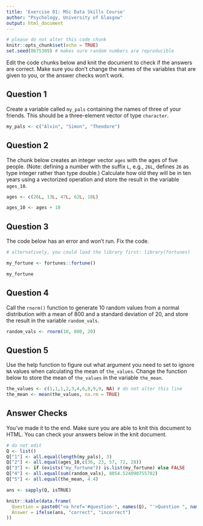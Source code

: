 ```yaml
---
title: 'Exercise 01: MSc Data Skills Course'
author: "Psychology, University of Glasgow"
output: html_document
---
```


```r
# please do not alter this code chunk
knitr::opts_chunk$set(echo = TRUE)
set.seed(8675309) # makes sure random numbers are reproducible
```

Edit the code chunks below and knit the document to check if the answers are correct. Make sure you don't change the names of the variables that are given to you, or the answer checks won't work.

## Question 1

Create a variable called `my_pals` containing the names of three of your friends. This should be a three-element vector of type `character`.

```r
my_pals <- c("Alvin", "Simon", "Theodore")
```

## Question 2

The chunk below creates an integer vector `ages` with the ages of five people. (Note: defining a number with the suffix `L`, e.g., `26L`, defines `26` as type integer rather than type double.)  Calculate how old they will be in ten years using a vectorized operation and store the result in the variable `ages_10`.

```r
ages <- c(26L, 13L, 47L, 62L, 18L)

ages_10 <- ages + 10
```

## Question 3

The code below has an error and won't run. Fix the code.

```r
# alternatively, you could load the library first: library(fortunes)

my_fortune <- fortunes::fortune()

my_fortune
```

## Question 4

Call the `rnorm()` function to generate 10 random values from a normal distribution with a mean of 800 and a standard deviation of 20, and store the result in the variable `random_vals`.

```r
random_vals <- rnorm(10, 800, 20)
```

## Question 5

Use the help function to figure out what argument you need to set to ignore `NA` values when calculating the mean of `the_values`. Change the function below to store the mean of `the_values` in the variable `the_mean`.

```r
the_values <- c(1,1,1,2,3,4,6,8,9,9, NA) # do not alter this line
the_mean <- mean(the_values, na.rm = TRUE)
```

## Answer Checks

You've made it to the end. Make sure you are able to knit this document to HTML. You can check your answers below in the knit document.

```r
# do not edit
Q <- list()
Q["1"] <- all.equal(length(my_pals), 3)
Q["2"] <- all.equal(ages_10,c(36, 23, 57, 72, 28))
Q["3"] <- if (exists("my_fortune")) is.list(my_fortune) else FALSE
Q["4"] <- all.equal(sum(random_vals), 8054.524090755702)
Q["5"] <- all.equal(the_mean, 4.4)

ans <- sapply(Q, isTRUE)

knitr::kable(data.frame(
  Question = paste0("<a href='#question-", names(Q), "'>Question ", names(Q), "</a>"),
  Answer = ifelse(ans, "correct", "incorrect")
))
```
